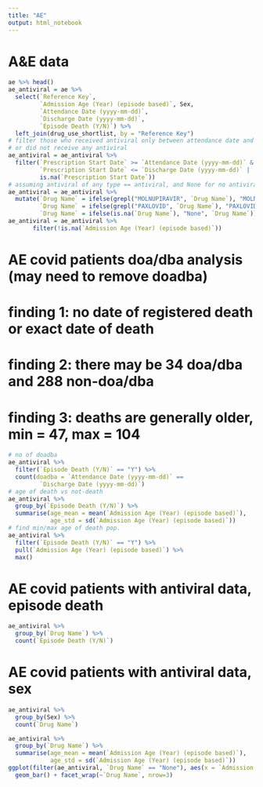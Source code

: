 ```yaml
---
title: "AE"
output: html_notebook
---
```


# A&E data

```r
ae %>% head()
ae_antiviral = ae %>% 
  select(`Reference Key`, 
         `Admission Age (Year) (episode based)`, Sex, 
         `Attendance Date (yyyy-mm-dd)`, 
         `Discharge Date (yyyy-mm-dd)`,
         `Episode Death (Y/N)`) %>%
  left_join(drug_use_shortlist, by = "Reference Key")
# filter those who received antiviral only between attendance date and discharge date, 
# or did not receive any antiviral
ae_antiviral = ae_antiviral %>%
  filter(`Prescription Start Date` >= `Attendance Date (yyyy-mm-dd)` &
         `Prescription Start Date` <= `Discharge Date (yyyy-mm-dd)` |
         is.na(`Prescription Start Date`))
# assuming antiviral of any type == antiviral, and None for no antiviral
ae_antiviral = ae_antiviral %>%
  mutate(`Drug Name` = ifelse(grepl("MOLNUPIRAVIR", `Drug Name`), "MOLNUPIRAVIR", `Drug Name`),
         `Drug Name` = ifelse(grepl("PAXLOVID", `Drug Name`), "PAXLOVID", `Drug Name`),
         `Drug Name` = ifelse(is.na(`Drug Name`), "None", `Drug Name`)) 
ae_antiviral = ae_antiviral %>%
       filter(!is.na(`Admission Age (Year) (episode based)`))
```

# AE covid patients doa/dba analysis (may need to remove doadba)
# finding 1: no date of registered death or exact date of death 
# finding 2: there may be 34 doa/dba and 288 non-doa/dba
# finding 3: deaths are generally older, min = 47, max = 104

```r
# no of doadba
ae_antiviral %>%
  filter(`Episode Death (Y/N)` == "Y") %>%
  count(doadba = `Attendance Date (yyyy-mm-dd)` ==
         `Discharge Date (yyyy-mm-dd)`)
# age of death vs not-death
ae_antiviral %>%
  group_by(`Episode Death (Y/N)`) %>%
  summarise(age_mean = mean(`Admission Age (Year) (episode based)`),
            age_std = sd(`Admission Age (Year) (episode based)`))
# find min/max age of death pop.
ae_antiviral %>%
  filter(`Episode Death (Y/N)` == "Y") %>%
  pull(`Admission Age (Year) (episode based)`) %>%
  max()

```


# AE covid patients with antiviral data, episode death

```r
ae_antiviral %>%
  group_by(`Drug Name`) %>%
  count(`Episode Death (Y/N)`)
```

# AE covid patients with antiviral data, sex

```r
ae_antiviral %>%
  group_by(Sex) %>%
  count(`Drug Name`)
```


```r
ae_antiviral %>%
  group_by(`Drug Name`) %>%
  summarise(age_mean = mean(`Admission Age (Year) (episode based)`),
            age_std = sd(`Admission Age (Year) (episode based)`))
ggplot(filter(ae_antiviral, `Drug Name` == "None"), aes(x = `Admission Age (Year) (episode based)`, fill=`Drug Name`)) + 
  geom_bar() + facet_wrap(~`Drug Name`, nrow=3)
```